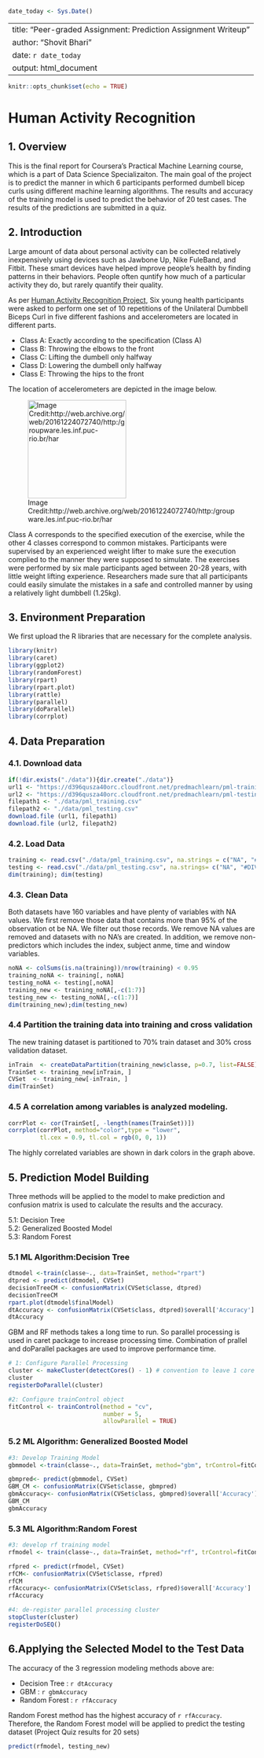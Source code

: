 ```r
date_today <- Sys.Date()
```

---
title: "Peer-graded Assignment: Prediction Assignment Writeup"
author: "Shovit Bhari"
date: `r date_today`
output: html_document
---

```r
knitr::opts_chunk$set(echo = TRUE)
```

# Human Activity Recognition

## 1. Overview

This is the final report for Coursera's Practical Machine Learning course, which is a part of Data Science Specializaiton. The main goal of the project is to predict the manner in which 6 participants performed dumbell bicep curls using different machine learning algorithms. The results and accuracy of the training model is used to predict the behavior of 20 test cases. The results of the predictions are submitted in a quiz.  

## 2. Introduction

Large amount of data about personal activity can be collected relatively inexpensively using devices such as Jawbone Up, Nike FuleBand, and Fitbit. These smart devices have helped improve people's health by finding patterns in their behaviors. People often quntify how much of a particular activity they do, but rarely quantify their quality. 

As per [Human Activity Recognition Project,](http://web.archive.org/web/20161224072740/http:/groupware.les.inf.puc-rio.br/har) Six young health participants were asked to perform one set of 10 repetitions of the Unilateral Dumbbell Biceps Curl in five different fashions and accelerometers are located in different parts. 

* Class A: Exactly according to the specification (Class A) 
* Class B: Throwing the elbows to the front
* Class C: Lifting the dumbell only halfway
* Class D: Lowering the dumbell only halfway
* Class E: Throwing the hips to the front

The location of accelerometers are depicted in the image below. 

![Image Credit:http://web.archive.org/web/20161224072740/http:/groupware.les.inf.puc-rio.br/har](onbody.png){width=200px}

Class A corresponds to the specified execution of the exercise, while the other 4 classes correspond to common mistakes. Participants were supervised by an experienced weight lifter to make sure the execution complied to the manner they were supposed to simulate. The exercises were performed by six male participants aged between 20-28 years, with little weight lifting experience. Researchers made sure that all participants could easily simulate the mistakes in a safe and controlled manner by using a relatively light dumbbell (1.25kg). 


## 3. Environment Preparation

We first upload the R libraries that are necessary for the complete analysis.
```r
library(knitr)
library(caret)
library(ggplot2)
library(randomForest)
library(rpart)
library(rpart.plot)
library(rattle)
library(parallel)
library(doParallel)
library(corrplot)
```

## 4. Data Preparation
### 4.1. Download data
```r
if(!dir.exists("./data")){dir.create("./data")}
url1 <- "https://d396qusza40orc.cloudfront.net/predmachlearn/pml-training.csv"
url2 <- "https://d396qusza40orc.cloudfront.net/predmachlearn/pml-testing.csv"
filepath1 <- "./data/pml_training.csv"
filepath2 <- "./data/pml_testing.csv"
download.file (url1, filepath1)
download.file (url2, filepath2)
```

### 4.2. Load Data
```r
training <- read.csv("./data/pml_training.csv", na.strings = c("NA", "#DIV/0!", ""))
testing <- read.csv("./data/pml_testing.csv", na.strings= c("NA", "#DIV/0!", ""))
dim(training); dim(testing)
```

### 4.3. Clean Data
Both datasets have 160 variables and have plenty of variables with NA values. We first remove those data that contains more than 95% of the observation ot be NA. We filter out those records. We remove NA values are removed and datasets with no NA's are created. In addition, we remove non-predictors which includes the index, subject anme, time and window variables.
```r
noNA <- colSums(is.na(training))/nrow(training) < 0.95
training_noNA <- training[, noNA]
testing_noNA <- testing[,noNA]
training_new <- training_noNA[,-c(1:7)]
testing_new <- testing_noNA[,-c(1:7)]
dim(training_new);dim(testing_new)
```

### 4.4 Partition the training data into training and cross validation
The new training dataset is partitioned to 70% train dataset and 30% cross validation dataset. 
```r
inTrain  <- createDataPartition(training_new$classe, p=0.7, list=FALSE)
TrainSet <- training_new[inTrain, ]
CVSet  <- training_new[-inTrain, ]
dim(TrainSet)
```

### 4.5 A correlation among variables is analyzed modeling. 

```r
corrPlot <- cor(TrainSet[, -length(names(TrainSet))])
corrplot(corrPlot, method="color",type = "lower", 
         tl.cex = 0.9, tl.col = rgb(0, 0, 1))

```
  

The highly correlated variables are shown in dark colors in the graph above.

## 5. Prediction Model Building

Three methods will be applied to the model to make prediction and confusion matrix is used to calculate the results and the accuracy.

5.1: Decision Tree  
5.2: Generalized Boosted Model  
5.3: Random Forest  

### 5.1 ML Algorithm:Decision Tree

```r
dtmodel <-train(classe~., data=TrainSet, method="rpart")
dtpred <- predict(dtmodel, CVSet)
decisionTreeCM <- confusionMatrix(CVSet$classe, dtpred)
decisionTreeCM
rpart.plot(dtmodel$finalModel)
dtAccuracy <- confusionMatrix(CVSet$class, dtpred)$overall['Accuracy']
dtAccuracy
```


GBM and RF methods takes a long time to run. So parallel processing is used in caret package to increase processing time. Combination of prallel and doParallel packages are used to improve performance time. 
```r
# 1: Configure Parallel Processing
cluster <- makeCluster(detectCores() - 1) # convention to leave 1 core for OS
cluster
registerDoParallel(cluster)
```

```r
#2: Configure trainControl object
fitControl <- trainControl(method = "cv",
                           number = 5,
                           allowParallel = TRUE)
```


### 5.2 ML Algorithm: Generalized Boosted Model
```r
#3: Develop Training Model
gbmmodel <-train(classe~., data=TrainSet, method="gbm", trControl=fitControl)
```

```r
gbmpred<- predict(gbmmodel, CVSet)
GBM_CM <- confusionMatrix(CVSet$classe, gbmpred)
gbmAccuracy<- confusionMatrix(CVSet$class, gbmpred)$overall['Accuracy']
GBM_CM
gbmAccuracy
```

### 5.3 ML Algorithm:Random Forest
```r
#3: develop rf training model
rfmodel <- train(classe~., data=TrainSet, method="rf", trControl=fitControl)
```

```r
rfpred <- predict(rfmodel, CVSet)
rfCM<- confusionMatrix(CVSet$classe, rfpred)
rfCM
rfAccuracy<- confusionMatrix(CVSet$class, rfpred)$overall['Accuracy']
rfAccuracy
```

```r
#4: de-register parallel processing cluster
stopCluster(cluster)
registerDoSEQ()
```

## 6.Applying the Selected Model to the Test Data

The accuracy of the 3 regression modeling methods above are:

* Decision Tree : `r dtAccuracy`
* GBM           : `r gbmAccuracy`
* Random Forest : `r rfAccuracy`

Random Forest method has the highest accuracy of `r rfAccuracy`. Therefore, the Random Forest model will be applied to predict the testing dataset (Project Quiz results for 20 sets)

```r
predict(rfmodel, testing_new)
```